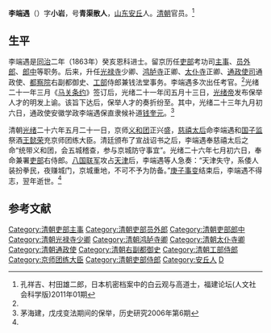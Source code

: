 '''李端遇'''（{{bd|？||？|}}）字'''小岩'''，号'''青渠散人'''，[[山东|山东]][[安丘市|安丘]]人。[[清朝|清朝]]官员。<ref name=byg>孔祥吉、村田雄二郎，日本机密档案中的白云观与高道士，福建论坛(人文社会科学版)2011年01期</ref>

==生平==
李端遇是[[同治|同治]]二年（1863年）癸亥恩科进士。留京历任[[吏部|吏部]]考功司[[主事|主事]]、[[员外郎|员外郎]]、[[郎中|郎中]]等职务。后来，升任[[光禄寺|光禄寺]]少卿、[[鸿胪寺|鸿胪寺]]正卿、[[太仆寺|太仆寺]]正卿、[[通政使司|通政使司]]通政使、[[都察院|都察院]]右副都御史、[[工部|工部]]侍郎兼钱法堂事务。李端遇多次出任考官。<ref name=byg/>光绪二十一年三月《[[马关条约|马关条约]]》签订后，光绪二十一年闰五月十三日，[[光绪帝|光绪帝]]发布保举人才的明发上谕。该旨下达后，保举人才的奏折纷至。其中，光绪二十三年九月初六日，通政使安徽学政李端遇保直隶候补道[[钱奎元|钱奎元]]。<ref>茅海建，戊戌变法期间的保举，历史研究2006年第6期</ref>

清朝[[光绪|光绪]]二十六年五月二十一日，京师[[义和团|义和团]]正兴盛，[[慈禧太后|慈禧太后]]命李端遇和[[国子监|国子监]]祭酒[[王懿荣|王懿荣]]充京师团练大臣。清廷颁布了宣战诏书之后，李端遇奉慈禧太后之命“统带义和团，会五城稽查，参与京城防守事宜”。光绪二十六年七月初六日，奉命兼署[[吏部|吏部]]右侍郎。[[八国联军|八国联军]]攻占[[天津|天津]]后，李端遇等人急奏：“天津失守，系倭人装扮拳民，夜赚城门，京城重地，不可不予为防备。”[[庚子事变|庚子事变]]结束后，李端遇不得志，翌年逝世。<ref name=byg/>

==参考文献==
{{reflist}}

{{同治二年癸亥恩科殿試金榜}}
{{DEFAULTSORT:Li李}}
[[Category:清朝吏部主事|Category:清朝吏部主事]]
[[Category:清朝吏部员外郎|Category:清朝吏部员外郎]]
[[Category:清朝吏部郎中|Category:清朝吏部郎中]]
[[Category:清朝光禄寺少卿|Category:清朝光禄寺少卿]]
[[Category:清朝鸿胪寺卿|Category:清朝鸿胪寺卿]]
[[Category:清朝太仆寺卿|Category:清朝太仆寺卿]]
[[Category:清朝通政使|Category:清朝通政使]]
[[Category:清朝右副都御史|Category:清朝右副都御史]]
[[Category:清朝工部侍郎|Category:清朝工部侍郎]]
[[Category:京师团练大臣|Category:京师团练大臣]]
[[Category:清朝吏部侍郎|Category:清朝吏部侍郎]]
[[Category:安丘人|Category:安丘人]]
[[Category:李姓|D]]